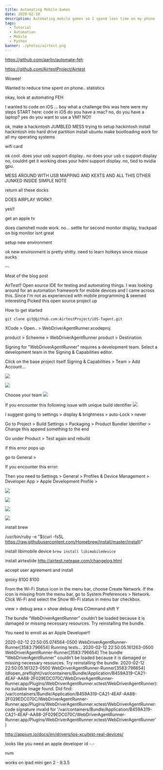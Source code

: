 ```yaml
---
title: Automating Mobile Games
date: 2020-02-10
description: Automating mobile games so I spend less time on my phone
tags:
  - Tutorial
  - Automation
  - Mobile
  - Python
banner: ./photos/airtest.png
---
```


https://github.com/aarlin/automate-feh


https://github.com/AirtestProject/Airtest

Wowee!

Wanted to reduce time spent on phone..
statistics

okay, look at automating FEH


I wanted to code on iOS ... boy what a challenge this was
here were my steps
START here:
code in iOS
do you have a mac?
no,
do you have a laptop?
yes
do you want to use a VM? NO!!

ok, make a hackintosh JUMBLED MESS trying to setup hackintosh
install hackintosh into hard drive partition
install ubuntu
make bootloading work for all my operating systems

wifi card

ok cool. does your usb support display.. no
does your usb c support display no, couldnt get it working
does your hdmi support display. no, tied to nvidia gpu.

MESS AROUND WITH USB MAPPING AND KEXTS AND ALL THIS OTHER JUNKED INSIDE SIMPLE NOTE

return all these docks

DOES AIRPLAY WORK?

yes!!

get an apple tv

does clamshell mode work. no...
settle for second monitor display, trackpad on big monitor isnt great

setup new environment 

ok new environment is pretty shitty. need to learn hotkeys since mouse sucks



--

Meat of the blog post

AirTest!! Open source IDE for testing and automating things. I was looking around for an automation framework for
mobile devices and I came across this. Since I'm not as experienced with mobile programming & seemed interesting
Picked this open source project up

How to get started

`git clone git@github.com:AirtestProject/iOS-Tagent.git`

XCode > Open.. > WebDriverAgentRunner.xcodeproj

product > Scheeme > WebDriverAgentRunner
product > Destination

Signing for "WebDriverAgentRunner" requires a development team. Select a development team in the Signing & Capabilities editor.

Click on the base project itself 
Signing & Capabilities > Team > Add Account...

![](./signing_certificates.png)

![](development_login.png)

Choose your team
![](./choose_team.png)

If you encounter this following issue with unique build identifier
![](./bundle_identifier.png)

I suggest going to settings > display & brightness > auto-Lock > never

Go to Project > Build Settings > Packaging > Product Bundler Identifier > Change this 
append something to the end

Go under Product > Test again and rebuild

if this error pops up

go to General > 

If you encounter this error: 

Then you need to Settings > General > Profiles & Device Management > Developer App > Apple Development Profile >

![](profile_device_management.png)

![](developer_app.png)

![](trust_developer.png)

![](trust_developer_prompt.png)

install brew

/usr/bin/ruby -e "$(curl -fsSL https://raw.githubusercontent.com/Homebrew/install/master/install)"

install libimobile device
`brew install libimobiledevice`

install airtestide 
http://airtest.netease.com/changelog.html

accept user agreement and install

iproxy 8100 8100

From the Wi-Fi Status icon in the menu bar, choose Create Network. 
If the icon is missing from the menu bar, go to System Preferences > Network. 
Click Wi-Fi and select the Show Wi-Fi status in menu bar checkbox.

view > debug area > show debug Area  COmmand shift Y

The bundle “WebDriverAgentRunner” couldn’t be loaded because it is damaged or missing necessary resources. Try reinstalling the bundle.

You need to enroll as an Apple Developer!!

2020-02-12 22:50:05.074564-0500 WebDriverAgentRunner-Runner[3583:796654] Running tests...
2020-02-12 22:50:05.161263-0500 WebDriverAgentRunner-Runner[3583:796654] The bundle “WebDriverAgentRunner” couldn’t be loaded because it is damaged or missing necessary resources. Try reinstalling the bundle.
2020-02-12 22:50:05.161323-0500 WebDriverAgentRunner-Runner[3583:796654] (dlopen_preflight(/var/containers/Bundle/Application/B459A319-CA21-4EAF-AA88-2F029EDC070C/WebDriverAgentRunner-Runner.app/PlugIns/WebDriverAgentRunner.xctest/WebDriverAgentRunner): no suitable image found.  Did find:
	/var/containers/Bundle/Application/B459A319-CA21-4EAF-AA88-2F029EDC070C/WebDriverAgentRunner-Runner.app/PlugIns/WebDriverAgentRunner.xctest/WebDriverAgentRunner: code signature invalid for '/var/containers/Bundle/Application/B459A319-CA21-4EAF-AA88-2F029EDC070C/WebDriverAgentRunner-Runner.app/PlugIns/WebDriverAgentRunner.xctest/WebDriverAgentRunner'
)

http://appium.io/docs/en/drivers/ios-xcuitest-real-devices/

looks like you need an apple developer id -.-

nvm

works on ipad mini gen 2 - 9.3.5 